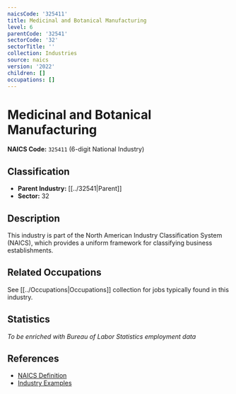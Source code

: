 ```yaml
---
naicsCode: '325411'
title: Medicinal and Botanical Manufacturing
level: 6
parentCode: '32541'
sectorCode: '32'
sectorTitle: ''
collection: Industries
source: naics
version: '2022'
children: []
occupations: []
---
```

# Medicinal and Botanical Manufacturing

**NAICS Code:** `325411` (6-digit National Industry)

## Classification

- **Parent Industry:** [[../32541|Parent]]
- **Sector:** 32

## Description

This industry is part of the North American Industry Classification System (NAICS), which provides a uniform framework for classifying business establishments.

## Related Occupations

See [[../Occupations|Occupations]] collection for jobs typically found in this industry.

## Statistics

*To be enriched with Bureau of Labor Statistics employment data*

## References

- [NAICS Definition](https://www.census.gov/naics/)
- [Industry Examples](https://www.census.gov/naics/2022NAICS/)
